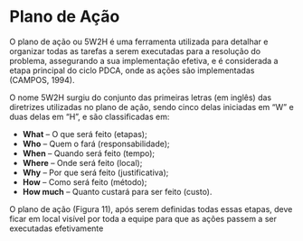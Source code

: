 # Plano de Ação

O plano de ação ou 5W2H é uma ferramenta utilizada para detalhar e organizar todas as tarefas a serem executadas para a resolução do problema, assegurando a sua implementação efetiva, e é considerada a etapa principal do ciclo PDCA, onde as ações são implementadas (CAMPOS, 1994). 

O nome 5W2H surgiu do conjunto das primeiras letras (em inglês) das diretrizes utilizadas no plano de ação, sendo cinco delas iniciadas em “W” e duas delas em “H”, e são classificadas em: 

- **What** – O que será feito (etapas);
- **Who** – Quem o fará (responsabilidade);
- **When** – Quando será feito (tempo);
- **Where** – Onde será feito (local);
- **Why** – Por que será feito (justificativa);
- **How** – Como será feito (método);
- **How much** – Quanto custará para ser feito (custo).

O plano de ação (Figura 11), após serem definidas todas essas etapas, deve ficar em local visível por toda a equipe para que as ações passem a ser executadas efetivamente
